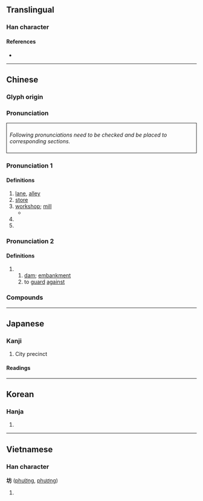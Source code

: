 {{character info/new}}
==Translingual==
{{stroke order|strokes=7}}
===Han character===
{{Han char|rn=32|rad=土|as=04|sn=7|four=40127|canj=GYHS|ids=⿰土方}}

====References====
* {{Han ref|kx=0225.070|dkj=04924|dj=0459.270|hdz=10427.010|uh=574A|ud=22346|bh=A77B|bd=42875}}

----

==Chinese==
{{zh-forms}}

===Glyph origin===
{{Han etym}}

===Pronunciation===
<div style="border-style:solid;border-width:1px;border-color=#000000;padding:8px;">
''Following pronunciations need to be checked and be placed to corresponding sections.''
{{zh-pron
|mn=hong/qz,xm,zz:hóng/hng
|mn_note=hong/hóng - literary; hng - vernacular
}}</div>
{{zh-attn-split}}

===Pronunciation 1===
{{zh-pron
|m=fāng,fáng
|m_note=fáng: Mainland standard for sense "workshop"
fāng: Mainland standard for other senses of pronunciation 1; Taiwan standard for all senses of pronunciation 1
|c=fong1
|mc=2
|oc=n,1
}}

====Definitions====
{{zh-hanzi}}

# [[lane]], [[alley]]
# [[store]]
# [[workshop]]; [[mill]]
#* {{zh-x|牛 巷 坊|Cow alley '''workshop'''.|ref=Modern [[toponym]] in [[Shenzhen]]'s Huaqiangbei district.}}
# {{w|paifang}}
# {{surname|lang=zh}}

===Pronunciation 2===
{{zh-pron
|m=fáng
|c=fong4
|mc=1
|oc=y,2
}}

====Definitions====
{{zh-hanzi}}

# {{zh-alt-form|防|tr=-}}
## [[dam]]; [[embankment]]
## to [[guard]] [[against]]

===Compounds===
{{zh-der|工坊|坊間|磨坊|街坊|牌坊|茶坊|磨坊主|烘焙坊|槽坊|碾坊|廊坊|濰坊|街坊鄰里|街坊四鄰|又想當婊子又想立牌坊|坊間傳言}}

----

==Japanese==

===Kanji===
{{ja-kanji|grade=c|rs=土04}}

# City precinct

====Readings====
{{ja-readings
|goon=ぼう<ばう
|kanon=ほう<はう
|kanyoon=ぼっ
|kun=
}}

{{attn|ja|kun also まち, へや, てら?}}

----

==Korean==

===Hanja===
{{ko-hanja|hangeul=[[방]]|rv=bang|mr=pang}}

# {{defn|lang=ko|sort=土04}}

----

==Vietnamese==

===Han character===
'''坊''' ([[phường]], [[phương]])

# {{han tu form of|[[phường]]|ward}}